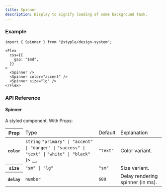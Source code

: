 ```yaml
---
title: Spinner
description: Display to signify loading of some background task.
---
```


### Example

<Preview>
  <Flex
    css={{
      gap: "$md",
    }}
  >
    <Spinner />
    <Spinner color="accent" />
    <Spinner size="lg" />
  </Flex>
</Preview>

```tsx outline=true
import { Spinner } from "@styple/design-system";

<Flex
  css={{
    gap: "$md",
  }}
>
  <Spinner />
  <Spinner color="accent" />
  <Spinner size="lg" />
</Flex>
```

### API Reference

#### Spinner

A styled component. With Props: 

<Table>
  <Thead>
    <Tr>
      <Th>Prop</Th>
      <Td>Type</Td>
      <Td>Default</Td>
      <Td>Explanation</Td>
    </Tr>
  </Thead>
  <Tbody>
    <Tr>
      <Th>
        <Code>color</Code>
      </Th>
      <Td>
        <Code color="normal">string</Code>
        <Popover content={
          <Flex css={{
            flexDirection: "column"
          }}>
            <Code color="normal">"primary" | "accent" | "danger" |</Code>
            <Code color="normal">"success" | "text" |</Code>
            <Code color="normal">"white" | "black"</Code>
          </Flex>
        }>
          <Button highlight size="circle" aria-label="Expanded prop type toggle" css={{
            size: "24px",
            p: 0,
            ml: "$xs",
            lineHeight: 0
          }}><Info size={16} style={{ verticalAlign: "middle" }} /></Button>
        </Popover>
      </Td>
      <Td><Code color="normal">"text"</Code></Td>
      <Td><Text>Color variant.</Text></Td>
    </Tr>
    <Tr>
      <Th>
        <Code>size</Code>
      </Th>
      <Td>
        <Code color="normal">"sm" | "lg"</Code>
      </Td>
      <Td><Code color="normal">"sm"</Code></Td>
      <Td><Text>Size variant.</Text></Td>
    </Tr>
    <Tr>
      <Th>
        <Code>delay</Code>
      </Th>
      <Td>
        <Code color="normal">number</Code>
      </Td>
      <Td><Code color="normal">600</Code></Td>
      <Td><Text>Delay rendering spinner (in ms).</Text></Td>
    </Tr>
  </Tbody>
</Table>